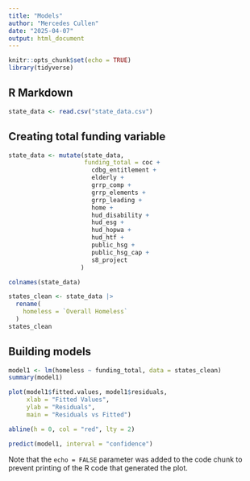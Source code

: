 ```yaml
---
title: "Models"
author: "Mercedes Cullen"
date: "2025-04-07"
output: html_document
---
```


```r
knitr::opts_chunk$set(echo = TRUE)
library(tidyverse)
```

## R Markdown

```r
state_data <- read.csv("state_data.csv")
```

## Creating total funding variable 


```r
state_data <- mutate(state_data,
                     funding_total = coc +
                       cdbg_entitlement +
                       elderly +
                       grrp_comp +
                       grrp_elements +
                       grrp_leading +
                       home + 
                       hud_disability +
                       hud_esg +
                       hud_hopwa +
                       hud_htf + 
                       public_hsg +
                       public_hsg_cap + 
                       s8_project
                    )
```

```r
colnames(state_data)
```

```r
states_clean <- state_data |>
  rename(
    homeless = `Overall Homeless`
  )
states_clean
```


## Building models
```r
model1 <- lm(homeless ~ funding_total, data = states_clean)
summary(model1) 
```

```r
plot(model1$fitted.values, model1$residuals,
     xlab = "Fitted Values",
     ylab = "Residuals",
     main = "Residuals vs Fitted")

abline(h = 0, col = "red", lty = 2)
```

```r
predict(model1, interval = "confidence")
```


Note that the `echo = FALSE` parameter was added to the code chunk to prevent printing of the R code that generated the plot.
